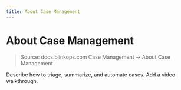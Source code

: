 ```yaml
---
title: About Case Management
---
```


# About Case Management

> Source: docs.blinkops.com Case Management → About Case Management

Describe how to triage, summarize, and automate cases. Add a video walkthrough.

